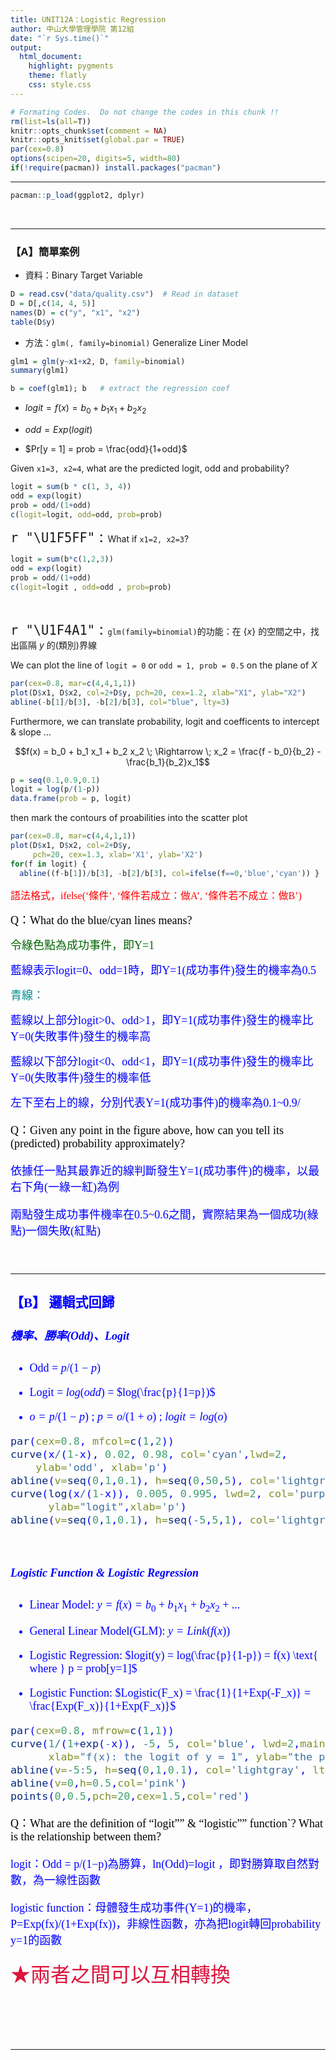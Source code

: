 ```yaml
---
title: UNIT12A：Logistic Regression
author: 中山大學管理學院 第12組
date: "`r Sys.time()`"
output: 
  html_document:
    highlight: pygments
    theme: flatly
    css: style.css
---
```


```r
# Formating Codes.  Do not change the codes in this chunk !!
rm(list=ls(all=T))
knitr::opts_chunk$set(comment = NA)
knitr::opts_knit$set(global.par = TRUE)
par(cex=0.8)
options(scipen=20, digits=5, width=80)
if(!require(pacman)) install.packages("pacman")
```
<hr>

```r
pacman::p_load(ggplot2, dplyr)
```
<br><hr>

### 【A】簡單案例

+ 資料：Binary Target Variable

```r
D = read.csv("data/quality.csv")  # Read in dataset
D = D[,c(14, 4, 5)]
names(D) = c("y", "x1", "x2")
table(D$y)
```

+ 方法：`glm(, family=binomial)` Generalize Liner Model

```r
glm1 = glm(y~x1+x2, D, family=binomial)
summary(glm1)
```

```r
b = coef(glm1); b   # extract the regression coef
```

+ $logit = f(x) = b_0 + b_1 x_1 + b_2 x_2$

+ $odd = Exp(logit)$

+ $Pr[y = 1] = prob = \frac{odd}{1+odd}$

Given `x1=3, x2=4`, what are the predicted logit, odd and probability?
```r
logit = sum(b * c(1, 3, 4))
odd = exp(logit)
prob = odd/(1+odd)
c(logit=logit, odd=odd, prob=prob)
```

<span style="font-size:24px"> `r "\U1F5FF"` : </span> 
What if `x1=2, x2=3`?

```r
logit = sum(b*c(1,2,3))
odd = exp(logit)
prob = odd/(1+odd)
c(logit=logit , odd=odd , prob=prob)
```
<br>

<span style="font-size:24px"> `r "\U1F4A1"` : </span>
`glm(family=binomial)`的功能：在 $\{x\}$ 的空間之中，找出區隔 $y$ 的(類別)界線

We can plot the line of `logit = 0` or `odd = 1, prob = 0.5` on the plane of $X$
```r
par(cex=0.8, mar=c(4,4,1,1))
plot(D$x1, D$x2, col=2+D$y, pch=20, cex=1.2, xlab="X1", ylab="X2")
abline(-b[1]/b[3], -b[2]/b[3], col="blue", lty=3)
```

Furthermore, we can translate probability, logit and coefficents to intercept & slope ...

$$f(x) = b_0 + b_1 x_1 + b_2 x_2 \; \Rightarrow \;  x_2 = \frac{f - b_0}{b_2} - \frac{b_1}{b_2}x_1$$

```r
p = seq(0.1,0.9,0.1)
logit = log(p/(1-p))
data.frame(prob = p, logit)
```

then mark the contours of proabilities into the scatter plot 
```r
par(cex=0.8, mar=c(4,4,1,1))
plot(D$x1, D$x2, col=2+D$y,
     pch=20, cex=1.3, xlab='X1', ylab='X2')
for(f in logit) {
  abline((f-b[1])/b[3], -b[2]/b[3], col=ifelse(f==0,'blue','cyan')) }
```


<font size=3 color=red face="微軟正黑">語法格式，ifelse('條件', '條件若成立：做A', '條件若不成立：做B')</font><br>

<font size=4 color=Black face="Georgia">Q：What do the blue/cyan lines means?</font><br>

<font size=4 color=DarkGreen face="微軟正黑">令綠色點為成功事件，即Y=1</font><br>

<font size=4 color=Blue face="微軟正黑">藍線表示logit=0、odd=1時，即Y=1(成功事件)發生的機率為0.5</font><br>


<font size=4 color=DarkCyan face="微軟正黑">青線：</font><br>

<font size=4 color=Blue face="微軟正黑">藍線以上部分logit>0、odd>1，即Y=1(成功事件)發生的機率比Y=0(失敗事件)發生的機率高</font><br>

<font size=4 color=Blue face="微軟正黑">藍線以下部分logit<0、odd<1，即Y=1(成功事件)發生的機率比Y=0(失敗事件)發生的機率低</font><br>

<font size=4 color=Blue face="微軟正黑">左下至右上的線，分別代表Y=1(成功事件)的機率為0.1~0.9/<font><br>


<font size=4 color=Black face="Georgia">Q：Given any point in the figure above, how can you tell its (predicted) probability approximately?</font><br>

<font size=4 color=Blue face="微軟正黑">依據任一點其最靠近的線判斷發生Y=1(成功事件)的機率，以最右下角(一綠一紅)為例</font><br>

<font size=4 color=Blue face="微軟正黑">兩點發生成功事件機率在0.5~0.6之間，實際結果為一個成功(綠點)一個失敗(紅點)</font><br>

<br><hr>

### 【B】 邏輯式回歸

##### 機率、勝率(Odd)、Logit

+ Odd =  $p/(1-p)$

+ Logit = $log(odd)$ = $log(\frac{p}{1=p})$

+ $o = p/(1-p)$ ; $p = o/(1+o)$ ;  $logit = log(o)$

```r
par(cex=0.8, mfcol=c(1,2))
curve(x/(1-x), 0.02, 0.98, col='cyan',lwd=2, 
    ylab='odd', xlab='p')
abline(v=seq(0,1,0.1), h=seq(0,50,5), col='lightgray', lty=3)
curve(log(x/(1-x)), 0.005, 0.995, lwd=2, col='purple', 
      ylab="logit",xlab='p')
abline(v=seq(0,1,0.1), h=seq(-5,5,1), col='lightgray', lty=3)
```
<br>

##### Logistic Function & Logistic Regression

+ Linear Model: $y = f(x) = b_0 + b_1x_1 + b_2x_2 + ...$

+ General Linear Model(GLM): $y = Link(f(x))$ 

+ Logistic Regression: $logit(y) = log(\frac{p}{1-p}) = f(x) \text{ where } p = prob[y=1]$ 

+ Logistic Function: $Logistic(F_x) = \frac{1}{1+Exp(-F_x)} = \frac{Exp(F_x)}{1+Exp(F_x)}$

```r
par(cex=0.8, mfrow=c(1,1))
curve(1/(1+exp(-x)), -5, 5, col='blue', lwd=2,main="Logistic Function",
      xlab="f(x): the logit of y = 1", ylab="the probability of y = 1")
abline(v=-5:5, h=seq(0,1,0.1), col='lightgray', lty=2)
abline(v=0,h=0.5,col='pink')
points(0,0.5,pch=20,cex=1.5,col='red')
```

<font size=4 color=Black face="Georgia">Q：What are the definition of "logit"" & "logistic"" function`? What is the relationship between them?</font><br>

<font size=4 color=Blue face="微軟正黑">logit：Odd = p/(1−p)為勝算，ln(Odd)=logit ，即對勝算取自然對數，為一線性函數</font><br>

<font size=4 color=Blue face="微軟正黑">logistic function：母體發生成功事件(Y=1)的機率，P=Exp(fx)/(1+Exp(fx))，非線性函數，亦為把logit轉回probability y=1的函數</font><br>


<font size=6 color=Crimson face="微軟正黑">★兩者之間可以互相轉換</font><br>

<br><br><br><hr>